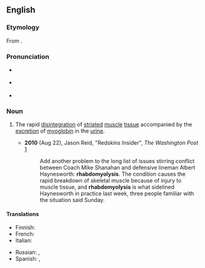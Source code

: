 ==English==
{{was wotd|2010|August|31}}
{{wikipedia}}

===Etymology===
From {{af|en|ῥάβδος|myo-|-lysis|lang1=grc|t1=rod, wand|t2=muscle|t3=decomposition, breakdown}}.

===Pronunciation===
* {{a|RP}} {{IPA|en|/ˌɹæb.dəʊ.mʌɪˈɒl.ɪs.ɪs/|/ˌɹæb.də.mʌɪˈɒl.ɪs.ɪs/}}
* {{a|GA}} {{IPA|en|/ˌɹæb.doʊ.maɪˈɑl.əs.ɪs/}}
* {{rhymes|en|ɒlɪsɪs}}

===Noun===
{{en-noun|~|rhabdomyolyses}}

# {{lb|en|medicine}} The rapid [[disintegration]] of [[striated]] [[muscle]] [[tissue]] accompanied by the [[excretion]] of [[myoglobin]] in the [[urine]].
#* '''2010''' (Aug 22), Jason Reid, "Redskins Insider", ''The Washington Post'' [http://voices.washingtonpost.com/redskinsinsider/albert-haynesworth/rhabdomyolysis-sidelined-hayne.html]
#*: Add another problem to the long list of issues stirring conflict between Coach Mike Shanahan and defensive lineman Albert Haynesworth: '''rhabdomyolysis'''. The condition causes the rapid breakdown of skeletal muscle because of injury to muscle tissue, and '''rhabdomyolysis''' is what sidelined Haynesworth in practice last week, three people familiar with the situation said Sunday.

====Translations====
{{trans-top|the rapid disintegration of striated muscle tissue accompanied by the excretion of myoglobin in the urine}}
* Finnish: {{t|fi|rabdomyolyysi}}
* French: {{t+|fr|rhabdomyolyse}}
* Italian: {{t+|it|rabdomiolisi|f}}
{{trans-mid}}
* Russian: {{t+|ru|рабдомиолиз}}, {{t|ru|о́стрый некроз скелетных мышц}}
* Spanish: {{t|es|rabdomiolisis|f}}, {{t|es|rabdomiólisis|f}}
{{trans-bottom}}